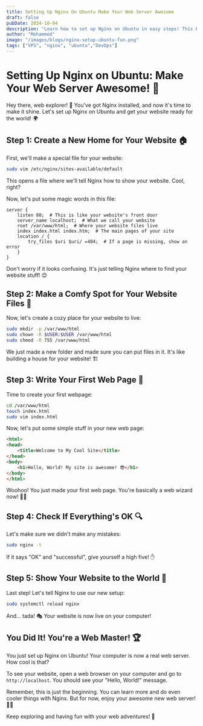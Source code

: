 ```yaml
---
title: Setting Up Nginx On Ubuntu Make Your Web Server Awesome
draft: false
pubDate: 2024-10-04
description: "Learn how to set up Nginx on Ubuntu in easy steps! This beginner-friendly guide uses simple English and fun emojis to help you create your very own website. Get ready to become a web wizard! 🧙‍♂️✨"
author: "Mohammed"
image: "/images/blogs/nginx-setup-ubuntu-fun.png"
tags: ["VPS", "nginx", "ubuntu","DevOps"]
---
```


# Setting Up Nginx on Ubuntu: Make Your Web Server Awesome! 🚀

Hey there, web explorer! 👋 You've got Nginx installed, and now it's time to make it shine. Let's set up Nginx on Ubuntu and get your website ready for the world! 🌍

## Step 1: Create a New Home for Your Website 🏠

First, we'll make a special file for your website:

```bash
sudo vim /etc/nginx/sites-available/default
```

This opens a file where we'll tell Nginx how to show your website. Cool, right?

Now, let's put some magic words in this file:

```nginx
server {
    listen 80;  # This is like your website's front door
    server_name localhost;  # What we call your website
    root /var/www/html;  # Where your website files live
    index index.html index.htm;  # The main pages of your site
    location / {
        try_files $uri $uri/ =404;  # If a page is missing, show an error
    }
}
```

Don't worry if it looks confusing. It's just telling Nginx where to find your website stuff! 😊

## Step 2: Make a Comfy Spot for Your Website Files 📁

Now, let's create a cozy place for your website to live:

```bash
sudo mkdir -p /var/www/html
sudo chown -R $USER:$USER /var/www/html
sudo chmod -R 755 /var/www/html
```

We just made a new folder and made sure you can put files in it. It's like building a house for your website! 🏗️

## Step 3: Write Your First Web Page 📝

Time to create your first webpage:

```bash
cd /var/www/html
touch index.html
sudo vim index.html
```

Now, let's put some simple stuff in your new web page:

```html
<html>
<head>
    <title>Welcome to My Cool Site</title>
</head>
<body>
    <h1>Hello, World! My site is awesome! 😎</h1>
</body>
</html>
```

Woohoo! You just made your first web page. You're basically a web wizard now! 🧙‍♂️

## Step 4: Check If Everything's OK 🔍

Let's make sure we didn't make any mistakes:

```bash
sudo nginx -t
```

If it says "OK" and "successful", give yourself a high five! ✋

## Step 5: Show Your Website to the World 🎉

Last step! Let's tell Nginx to use our new setup:

```bash
sudo systemctl reload nginx
```

And... tada! 🎭 Your website is now live on your computer!

## You Did It! You're a Web Master! 🏆

You just set up Nginx on Ubuntu! Your computer is now a real web server. How cool is that?

To see your website, open a web browser on your computer and go to `http://localhost`. You should see your "Hello, World!" message.

Remember, this is just the beginning. You can learn more and do even cooler things with Nginx. But for now, enjoy your awesome new web server! 🎈🎊

Keep exploring and having fun with your web adventures! 🚀

